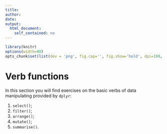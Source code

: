 ```yaml
---
title: 
author:
date: 
output:
  html_document:
    self_contained: no
---
```


```r
library(knitr) 
options(width=80)
opts_chunk$set(list(dev = 'png', fig.cap='', fig.show='hold', dpi=100, fig.width=7, fig.height=7, fig.pos='H!'))#, fig.path="figures/lm-"))
```

Verb functions
================================

In this section you will find exercises on the basic verbs of data manipulating provided by `dplyr`:

1. `select()`;
2. `filter()`;
3. `arrange()`;
4. `mutate()`;
5. `summarise()`.